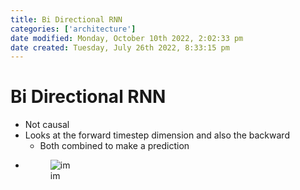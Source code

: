 ```yaml
---
title: Bi Directional RNN
categories: ['architecture']
date modified: Monday, October 10th 2022, 2:02:33 pm
date created: Tuesday, July 26th 2022, 8:33:15 pm
---
```


# Bi Directional RNN
- Not causal
- Looks at the forward timestep dimension and also the backward
	- Both combined to make a prediction
- ![im](images/Pasted%20image%2020220307171243.png)



